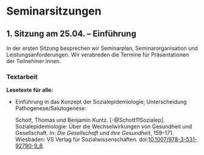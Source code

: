 # Seminarsitzungen {.unnumbered}

## 1. Sitzung am 25.04. -- Einführung {.unnumbered}

In der ersten Sitzung besprechen wir Seminarplan, Seminarorganisation und Leistungsanforderungen. Wir verabreden die Termine für Präsentationen der Teilnehmer:innen.


### Textarbeit {.unnumbered}

**Lesetexte für alle:**

- Einführung in das Konzept der Sozialepidemiologie; Unterscheidung Pathogenese/Salutogenese:

    Schott, Thomas und Benjamin Kuntz. [-@Schott11Sozialep]. Sozialepidemiologie: Über die Wechselwirkungen von Gesundheit und Gesellschaft. In: *Die Gesellschaft und ihre Gesundheit*, 159--171. Wiesbaden: VS Verlag für Sozialwissenschaften. doi:[10.1007/978-3-531-92790-9_8](https://doi.org/10.1007/978-3-531-92790-9_8).